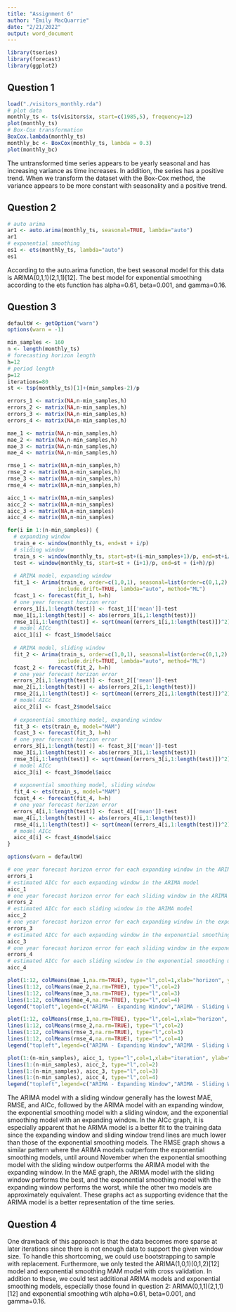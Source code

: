 ```yaml
---
title: "Assignment 6"
author: "Emily MacQuarrie"
date: "2/21/2022"
output: word_document
---
```


```r
library(tseries)
library(forecast)
library(ggplot2)
```

## Question 1
```r
load("./visitors_monthly.rda")
# plot data
monthly_ts <- ts(visitors$x, start=c(1985,5), frequency=12)
plot(monthly_ts)
# Box-Cox transformation
BoxCox.lambda(monthly_ts)
monthly_bc <- BoxCox(monthly_ts, lambda = 0.3)
plot(monthly_bc)
```

The untransformed time series appears to be yearly seasonal and has increasing variance as time increases. In addition, the series has a positive trend. When we transform the dataset with the Box-Cox method, the variance appears to be more constant with seasonality and a positive trend.

## Question 2
```r
# auto arima
ar1 <- auto.arima(monthly_ts, seasonal=TRUE, lambda="auto")
ar1
# exponential smoothing
es1 <- ets(monthly_ts, lambda="auto")
es1
```
According to the auto.arima function, the best seasonal model for this data is ARIMA(0,1,1)(2,1,1)[12]. The best model for exponential smoothing according to the ets function has alpha=0.61, beta=0.001, and gamma=0.16.

## Question 3
```r
defaultW <- getOption("warn") 
options(warn = -1)

min_samples <- 160
n <- length(monthly_ts)
# forecasting horizon length
h=12
# period length
p=12
iterations=80
st <- tsp(monthly_ts)[1]+(min_samples-2)/p

errors_1 <- matrix(NA,n-min_samples,h)
errors_2 <- matrix(NA,n-min_samples,h)
errors_3 <- matrix(NA,n-min_samples,h)
errors_4 <- matrix(NA,n-min_samples,h)

mae_1 <- matrix(NA,n-min_samples,h)
mae_2 <- matrix(NA,n-min_samples,h)
mae_3 <- matrix(NA,n-min_samples,h)
mae_4 <- matrix(NA,n-min_samples,h)

rmse_1 <- matrix(NA,n-min_samples,h)
rmse_2 <- matrix(NA,n-min_samples,h)
rmse_3 <- matrix(NA,n-min_samples,h)
rmse_4 <- matrix(NA,n-min_samples,h)

aicc_1 <- matrix(NA,n-min_samples)
aicc_2 <- matrix(NA,n-min_samples)
aicc_3 <- matrix(NA,n-min_samples)
aicc_4 <- matrix(NA,n-min_samples)

for(i in 1:(n-min_samples)) {
  # expanding window
  train_e <- window(monthly_ts, end=st + i/p)
  # sliding window
  train_s <- window(monthly_ts, start=st+(i-min_samples+1)/p, end=st+i/p)
  test <- window(monthly_ts, start=st + (i+1)/p, end=st + (i+h)/p)
  
  # ARIMA model, expanding window
  fit_1 <- Arima(train_e, order=c(1,0,1), seasonal=list(order=c(0,1,2), period=p),
                include.drift=TRUE, lambda="auto", method="ML")
  fcast_1 <- forecast(fit_1, h=h)
  # one year forecast horizon error
  errors_1[i,1:length(test)] <- fcast_1[['mean']]-test
  mae_1[i,1:length(test)] <- abs(errors_1[i,1:length(test)])
  rmse_1[i,1:length(test)] <- sqrt(mean((errors_1[i,1:length(test)])^2))
  # model AICc
  aicc_1[i] <- fcast_1$model$aicc
  
  # ARIMA model, sliding window
  fit_2 <- Arima(train_s, order=c(1,0,1), seasonal=list(order=c(0,1,2), period=p),
                include.drift=TRUE, lambda="auto", method="ML")
  fcast_2 <- forecast(fit_2, h=h)
  # one year forecast horizon error
  errors_2[i,1:length(test)] <- fcast_2[['mean']]-test
  mae_2[i,1:length(test)] <- abs(errors_2[i,1:length(test)])
  rmse_2[i,1:length(test)] <- sqrt(mean((errors_2[i,1:length(test)])^2))
  # model AICc
  aicc_2[i] <- fcast_2$model$aicc
  
  # exponential smoothing model, expanding window
  fit_3 <- ets(train_e, model="MAM")
  fcast_3 <- forecast(fit_3, h=h)
  # one year forecast horizon error
  errors_3[i,1:length(test)] <- fcast_3[['mean']]-test
  mae_3[i,1:length(test)] <- abs(errors_3[i,1:length(test)])
  rmse_3[i,1:length(test)] <- sqrt(mean((errors_3[i,1:length(test)])^2))
  # model AICc
  aicc_3[i] <- fcast_3$model$aicc
  
  # exponential smoothing model, sliding window
  fit_4 <- ets(train_s, model="MAM")
  fcast_4 <- forecast(fit_4, h=h)
  # one year forecast horizon error
  errors_4[i,1:length(test)] <- fcast_4[['mean']]-test
  mae_4[i,1:length(test)] <- abs(errors_4[i,1:length(test)])
  rmse_4[i,1:length(test)] <- sqrt(mean((errors_4[i,1:length(test)])^2))
  # model AICc
  aicc_4[i] <- fcast_4$model$aicc
}

options(warn = defaultW)
```

```r
# one year forecast horizon error for each expanding window in the ARIMA model
errors_1
# estimated AICc for each expanding window in the ARIMA model
aicc_1
# one year forecast horizon error for each sliding window in the ARIMA model
errors_2
# estimated AICc for each sliding window in the ARIMA model
aicc_2
# one year forecast horizon error for each expanding window in the exponential smoothing model
errors_3
# estimated AICc for each expanding window in the exponential smoothing model
aicc_3
# one year forecast horizon error for each sliding window in the exponential smoothing model
errors_4
# estimated AICc for each sliding window in the exponential smoothing model
aicc_4
```

```r
plot(1:12, colMeans(mae_1,na.rm=TRUE), type="l",col=1,xlab="horizon", ylab="MAE")
lines(1:12, colMeans(mae_2,na.rm=TRUE), type="l",col=2)
lines(1:12, colMeans(mae_3,na.rm=TRUE), type="l",col=3)
lines(1:12, colMeans(mae_4,na.rm=TRUE), type="l",col=4)
legend("topleft",legend=c("ARIMA - Expanding Window","ARIMA - Sliding Window", 'ETS - Expanding Window', "ETS - Sliding Window"),col=1:4, lty=1)
```
```r
plot(1:12, colMeans(rmse_1,na.rm=TRUE), type="l",col=1,xlab="horizon", ylab="RMSE", ylim=c(28,34))
lines(1:12, colMeans(rmse_2,na.rm=TRUE), type="l",col=2)
lines(1:12, colMeans(rmse_3,na.rm=TRUE), type="l",col=3)
lines(1:12, colMeans(rmse_4,na.rm=TRUE), type="l",col=4)
legend("topleft",legend=c("ARIMA - Expanding Window","ARIMA - Sliding Window", 'ETS - Expanding Window', "ETS - Sliding Window"),col=1:4, lty=1)
```

```r
plot(1:(n-min_samples), aicc_1, type="l",col=1,xlab="iteration", ylab="AICc", ylim=c(-800,3200))
lines(1:(n-min_samples), aicc_2, type="l",col=2)
lines(1:(n-min_samples), aicc_3, type="l",col=3)
lines(1:(n-min_samples), aicc_4, type="l",col=4)
legend("topleft",legend=c("ARIMA - Expanding Window","ARIMA - Sliding Window", 'ETS - Expanding Window', "ETS - Sliding Window"),col=1:4, lty=1)
```
The ARIMA model with a sliding window generally has the lowest MAE, RMSE, and AICc, followed by the ARIMA model with an expanding window, the exponential smoothing model with a sliding window, and the exponential smoothing model with an expanding window. In the AICc graph, it is especially apparent that he ARIMA model is a better fit to the training data since the expanding window and sliding window trend lines are much lower than those of the exponential smoothing models. The RMSE graph shows a similar pattern where the ARIMA models outperform the exponential smoothing models, until around November when the exponential smoothing model with the sliding window outperforms the ARIMA model with the expanding window. In the MAE graph, the ARIMA model with the sliding window performs the best, and the exponential smoothing model with the expanding window performs the worst, while the other two models are approximately equivalent. These graphs act as supporting evidence that the ARIMA model is a better representation of the time series.

## Question 4
One drawback of this approach is that the data becomes more sparse at later iterations since there is not enough data to support the given window size. To handle this shortcoming, we could use bootstrapping to sample with replacement. Furthermore, we only tested the ARIMA(1,0,1)(0,1,2)[12] model and exponential smoothing MAM model with cross validation. In addition to these, we could test additional ARIMA models and exponential smoothing models, especially those found in question 2: ARIMA(0,1,1)(2,1,1)[12] and exponential smoothing wtih alpha=0.61, beta=0.001, and gamma=0.16.
